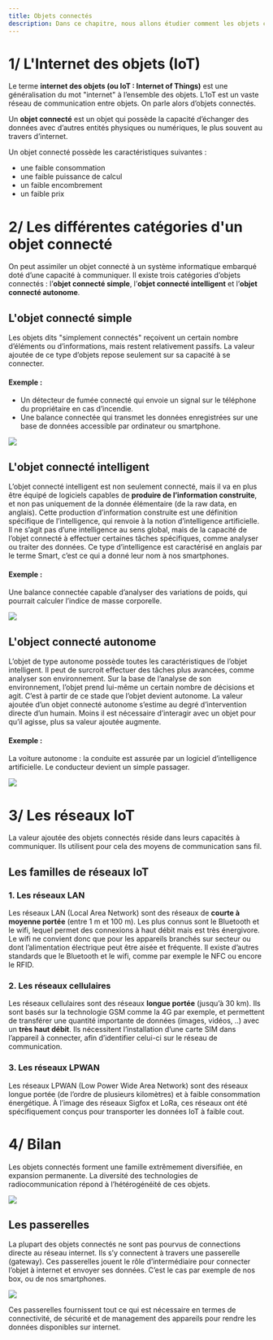 ```yaml
---
title: Objets connectés
description: Dans ce chapitre, nous allons étudier comment les objets captent, stockent, traitent et transmettent des données, recevoir et donner des instructions un réseau appelé Internet of Things (IoT).
---
```


# 1/ L'Internet des objets (IoT)

Le terme **internet des objets (ou IoT : Internet of Things)** est une généralisation du mot "internet" à l’ensemble des objets. L’IoT est un vaste réseau de communication entre objets. On parle alors d’objets connectés.

Un **objet connecté** est un objet qui possède la capacité d’échanger des données avec d’autres entités physiques ou numériques, le plus souvent au travers d’internet.

Un objet connecté possède les caractéristiques suivantes :

-   une faible consommation
-   une faible puissance de calcul
-   un faible encombrement
-   un faible prix

# 2/ Les différentes catégories d'un objet connecté

On peut assimiler un objet connecté à un système informatique embarqué doté d’une capacité à communiquer. Il existe trois catégories d’objets connectés : l’**objet connecté simple**, l’**objet connecté intelligent** et l’**objet connecté autonome**.

## L'objet connecté simple

Les objets dits "simplement connectés" reçoivent un certain nombre d’éléments ou d’informations, mais restent relativement passifs. La valeur ajoutée de ce type d’objets repose seulement sur sa capacité à se connecter.

#### Exemple :

-   Un détecteur de fumée connecté qui envoie un signal sur le téléphone du propriétaire en cas d’incendie.
-   Une balance connectée qui transmet les données enregistrées sur une base de données accessible par ordinateur ou smartphone.

<Image src="https://i.imgur.com/s3va21Y.jpeg" size={500} />

## L'objet connecté intelligent

L’objet connecté intelligent est non seulement connecté, mais il va en plus être équipé de logiciels capables de **produire de l’information construite**, et non pas uniquement de la donnée élémentaire (de la raw data, en anglais). Cette production d’information construite est une définition spécifique de l’intelligence, qui renvoie à la notion d’intelligence artificielle. Il ne s’agit pas d’une intelligence au sens global, mais de la capacité de l’objet connecté à effectuer certaines tâches spécifiques, comme analyser ou traiter des données. Ce type d’intelligence est caractérisé en anglais par le terme Smart, c’est ce qui a donné leur nom à nos smartphones.

#### Exemple :

Une balance connectée capable d’analyser des variations de poids, qui pourrait calculer l’indice de masse corporelle.

<Image src="https://i.imgur.com/0qGuHwA.png" size={500} />

## L'object connecté autonome

L’objet de type autonome possède toutes les caractéristiques de l’objet intelligent. Il peut de surcroit effectuer des tâches plus avancées, comme analyser son environnement. Sur la base de l’analyse de son environnement, l’objet prend lui-même un certain nombre de décisions et agit. C’est à partir de ce stade que l’objet devient autonome. La valeur ajoutée d’un objet connecté autonome s’estime au degré d’intervention directe d’un humain. Moins il est nécessaire d’interagir avec un objet pour qu’il agisse, plus sa valeur ajoutée augmente.

#### Exemple :

La voiture autonome : la conduite est assurée par un logiciel d’intelligence artificielle. Le conducteur devient un simple passager.

<Image src="https://i.imgur.com/1ujjfL4.png" size={500} />

# 3/ Les réseaux IoT

La valeur ajoutée des objets connectés réside dans leurs capacités à communiquer. Ils utilisent pour cela des moyens de communication sans fil.

## Les familles de réseaux IoT

### 1. Les réseaux LAN

Les réseaux LAN (Local Area Network) sont des réseaux de **courte à moyenne portée** (entre 1 m et 100 m). Les plus connus sont le Bluetooth et le wifi, lequel permet des connexions à haut débit mais est très énergivore. Le wifi ne convient donc que pour les appareils branchés sur secteur ou dont l’alimentation électrique peut être aisée et fréquente. Il existe d’autres standards que le Bluetooth et le wifi, comme par exemple le NFC ou encore le RFID.

### 2. Les réseaux cellulaires

Les réseaux cellulaires sont des réseaux **longue portée** (jusqu’à 30 km). Ils sont basés sur la technologie GSM comme la 4G par exemple, et permettent de transférer une quantité importante de données (images, vidéos, ..) avec un **très haut débit**. Ils nécessitent l’installation d’une carte SIM dans l’appareil à connecter, afin d’identifier celui-ci sur le réseau de communication.

### 3. Les réseaux LPWAN

Les réseaux LPWAN (Low Power Wide Area Network) sont des réseaux longue portée (de l’ordre de plusieurs kilomètres) et à faible consommation énergétique. À l’image des réseaux Sigfox et LoRa, ces réseaux ont été spécifiquement conçus pour transporter les données IoT à faible cout.

# 4/ Bilan

Les objets connectés forment une famille extrêmement diversifiée, en expansion permanente. La diversité des technologies de radiocommunication répond à l’hétérogénéité de ces objets.

<Image src="https://i.imgur.com/QFqUKiS.png" size={850} />

## Les passerelles

La plupart des objets connectés ne sont pas pourvus de connections directe au réseau internet. Ils s’y connectent à travers une passerelle (gateway). Ces passerelles jouent le rôle d’intermédiaire pour connecter l’objet à internet et envoyer ses données. C’est le cas par exemple de nos box, ou de nos smartphones.

<Image src="https://i.imgur.com/UIlsRFp.png" size={850} />

Ces passerelles fournissent tout ce qui est nécessaire en termes de connectivité, de sécurité et de management des appareils pour rendre les données disponibles sur internet.
